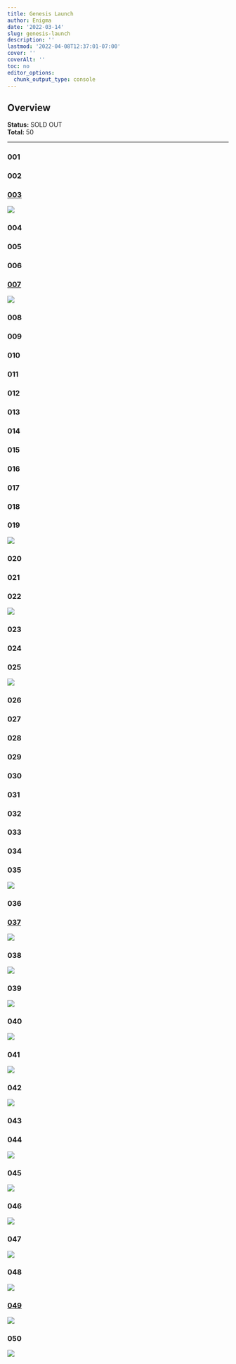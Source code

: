 ```yaml
---
title: Genesis Launch
author: Enigma
date: '2022-03-14'
slug: genesis-launch
description: ''
lastmod: '2022-04-08T12:37:01-07:00'
cover: ''
coverAlt: ''
toc: no
editor_options: 
  chunk_output_type: console
---
```


## Overview

**Status:** SOLD OUT  
**Total:** 50

<hr>



### 001



### 002 



### [003](https://explorer.ergoplatform.com/en/token/9d49158f8d9fcec668096a29d151d40022e024a1b11c991e216287c2a823f021)

![](https://skyharbor.mo.cloudinary.net/card/https://cloudflare-ipfs.com/ipfs/bafybeiegb5rwuoy7qwrmsnudlr3frfg3i3xckr5eyeaeqjmycumldfdzwu?resource_type=image)

### 004

### 005

### 006


### [007](https://explorer.ergoplatform.com/en/token/05e3dac7380299362e899c280d58b0d787a51a328270d1da269506bdd8681300)

![](https://skyharbor.mo.cloudinary.net/card/https://cloudflare-ipfs.com/ipfs/bafybeibn5ac6kk35b2fvquubchfdhky22pa7zaayaou7ejoohujqc7ahwi?resource_type=image)




### 008

### 009

### 010

### 011

### 012

### 013

### 014

### 015

### 016

### 017

### 018

### 019

![](https://skyharbor.mo.cloudinary.net/card/https://cloudflare-ipfs.com/ipfs/bafybeicjskqh3kewojy5vkggyjiavou3vh7dqhrr6c7uucu324i2d55mdi?resource_type=image)

### 020

### 021

### 022

![](https://skyharbor.mo.cloudinary.net/card/https://cloudflare-ipfs.com/ipfs/bafybeiexvywfuy4r542umov6s2flpktbtmxtf6nqmyp6g7b6nxhia5k5re?resource_type=image)

### 023

### 024

### 025

![](https://skyharbor.mo.cloudinary.net/card/https://cloudflare-ipfs.com/ipfs/bafybeidrqroanc6ay5ekg3wjrj6meiz5pgem53o2eyldxobzqwytwedzdm?resource_type=image)

### 026

### 027

### 028

### 029

### 030

### 031

### 032

### 033

### 034

### 035

![](https://skyharbor.mo.cloudinary.net/card/https://cloudflare-ipfs.com/ipfs/bafybeibwqsyy33wd4lemb5t7la4sgzwov37namxkxlh6agd7uyvjhmrnge?resource_type=image)

### 036

### [037](https://explorer.ergoplatform.com/en/token/dc2f241f3484f1545a8832df0ef63fda2546569d655353d10822b8dce62ecccd)

![](https://skyharbor.mo.cloudinary.net/card/https://cloudflare-ipfs.com/ipfs/bafybeihp5qwh4rofryhifbi25y6rb5a6kc6rrvsdia2tp5txmsfjqmwqi4?resource_type=image)

### 038

![](https://skyharbor.mo.cloudinary.net/card/https://cloudflare-ipfs.com/ipfs/bafybeiags4alw2gcua7rvi3xipfb62cscfiy25cykvwj674gymjpqp4s54?resource_type=image)

### 039

![](https://skyharbor.mo.cloudinary.net/card/https://cloudflare-ipfs.com/ipfs/bafybeiaqkixsb2b7hmbik6sx3lu4tunyx7uwcageycyqwpyjsalgf3hj7i?resource_type=image)

### 040

![](https://skyharbor.mo.cloudinary.net/card/https://cloudflare-ipfs.com/ipfs/bafybeidtycrbtfdgggkxpmrcg2awj5g4a4txix43qpst6kkqsqn3vtluua?resource_type=image)

### 041

![](https://skyharbor.mo.cloudinary.net/card/https://cloudflare-ipfs.com/ipfs/bafybeihnmyzydtnyd6b4vba5zhy7ohjleut7bwd5cklusoismyyx5l3kam?resource_type=image)

### 042

![](https://skyharbor.mo.cloudinary.net/card/https://cloudflare-ipfs.com/ipfs/bafybeifm65uqprmic6krsruhy3weekfgwrm2v7xwnntbdrt2xz4qnyha3e?resource_type=image)

### 043

### 044

![](https://skyharbor.mo.cloudinary.net/card/https://cloudflare-ipfs.com/ipfs/bafybeidxqo4zrpzelzugh5rb6x2n3etzmroqin6vra637tmrbv5r3dw5ly?resource_type=image)

### 045

![](https://skyharbor.mo.cloudinary.net/card/https://cloudflare-ipfs.com/ipfs/bafybeihoktn5ab6ssjisj2lxfll34sbmlhhzp2olguntwufrpkayl3hy2e?resource_type=image)

### 046

![](https://skyharbor.mo.cloudinary.net/card/https://cloudflare-ipfs.com/ipfs/bafybeibnmc7viiyupalfttvq2wfqarxmhhx3yu6mhfkq5yc2ign2otqbh4?resource_type=image)

### 047

![](https://skyharbor.mo.cloudinary.net/card/https://cloudflare-ipfs.com/ipfs/bafybeidnoiwsplj45wvs4r6mcp5b7f3yhrsidqpw5rudng2oefqykekpeq?resource_type=image)

### 048

![](https://skyharbor.mo.cloudinary.net/card/https://cloudflare-ipfs.com/ipfs/bafybeig3gul7jd3x3unnrc5ztmyrans7ravon222z3b4sngai3uz5th2ii?resource_type=image)

### [049](https://explorer.ergoplatform.com/en/token/cce3b19039b27ae04303df782cf7a73bf334008f66d5917ba56473a605621903)

![](https://skyharbor.mo.cloudinary.net/card/https://cloudflare-ipfs.com/ipfs/bafybeicea5mp7udo5rrg2mdp6oft3z32ddj5hv54bgsr5hyeqbg5muebda?resource_type=image)

### 050

![](https://skyharbor.mo.cloudinary.net/card/https://cloudflare-ipfs.com/ipfs/bafybeibyeegn7356hrdtowoyurh2r35ty4jgeqnidqpq7ttuex3suwghvm?resource_type=image)
